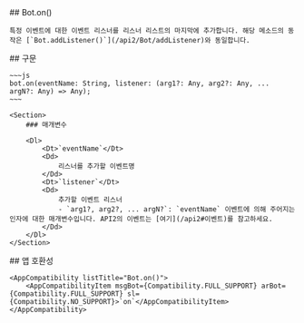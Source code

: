 
<Section>
    ## Bot.on()

    특정 이벤트에 대한 이벤트 리스너를 리스너 리스트의 마지막에 추가합니다. 해당 메소드의 동작은 [`Bot.addListener()`](/api2/Bot/addListener)와 동일합니다.
</Section>
<Section>
    ## 구문

    ~~~js
    bot.on(eventName: String, listener: (arg1?: Any, arg2?: Any, ... argN?: Any) => Any);
    ~~~

    <Section>
        ### 매개변수

        <Dl>
            <Dt>`eventName`</Dt>
            <Dd>
                리스너를 추가할 이벤트명
            </Dd>
            <Dt>`listener`</Dt>
            <Dd>
                추가할 이벤트 리스너
                - `arg1?, arg2?, ... argN?`: `eventName` 이벤트에 의해 주어지는 인자에 대한 매개변수입니다. API2의 이벤트는 [여기](/api2#이벤트)를 참고하세요.
            </Dd>
        </Dl>
    </Section>
</Section>
<Section>
    ## 앱 호환성

    <AppCompatibility listTitle="Bot.on()">
        <AppCompatibilityItem msgBot={Compatibility.FULL_SUPPORT} arBot={Compatibility.FULL_SUPPORT} sl={Compatibility.NO_SUPPORT}>`on`</AppCompatibilityItem>
    </AppCompatibility>
</Section>